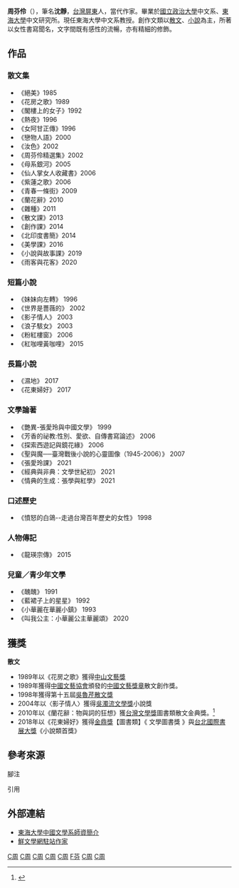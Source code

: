 <!--{{BLP unsourced|time=2008-9-28}}{{cleanup-tone|time=2008-9-28}}-->
'''周芬伶'''（{{bd|1955年|||}}）{{efn|name=birthday|1=1955年9月11日<ref>{{cite web |url=http://book.findprice.com.tw/datalist.aspx?s=g&q=%E7%86%B1%E5%A4%9C |title=周芬伶 |publisher=[[遠流出版公司|遠流出版事業股份有限公司]] |accessdate=2015-11-16 |archive-date=2016-03-04 |archive-url=https://web.archive.org/web/20160304094459/http://book.findprice.com.tw/datalist.aspx?s=g&q=%E7%86%B1%E5%A4%9C |dead-url=yes }}</ref><ref>{{cite web |url=http://pedia.cloud.edu.tw/Entry/Detail/?title=%E5%91%A8%E8%8A%AC%E4%BC%B6 |title=周芬伶 |work=教育百科 |publisher=[[中華民國教育部|中華民國教育部]] |accessdate=2015-11-16 |archive-date=2021-03-09 |archive-url=https://web.archive.org/web/20210309130943/http://pedia.cloud.edu.tw/Entry/Detail/?title=%E5%91%A8%E8%8A%AC%E4%BC%B6 |dead-url=no }}</ref>，1955年2月13日<ref>{{cite web |url= http://www3.nmtl.gov.tw/researcher/researcher_detail.php?rid=029 |title= 周芬伶 |work= 台灣文學人力論著目錄資料庫 |publisher= [[國立台灣文學館|國立台灣文學館]] |accessdate= 2015-11-16 |archive-date= 2020-08-06 |archive-url= https://web.archive.org/web/20200806074614/http://www3.nmtl.gov.tw/researcher/researcher_detail.php?rid=029 |dead-url= no }}[http://www3.nmtl.gov.tw/Writer2/writer_detail.php?id=701] {{Wayback|url=http://www3.nmtl.gov.tw/Writer2/writer_detail.php?id=701 |date=20200806074701 }}</ref>}}，筆名'''沈靜'''，[[台灣|台灣]][[屏東|屏東]]人，當代作家。畢業於[[國立政治大學|國立政治大學]]中文系、[[東海大學_(台灣)|東海大學]]中文研究所。現任東海大學中文系教授。創作文類以[[散文|散文]]、[[小說|小說]]為主，所著以女性書寫聞名，文字間既有感性的流暢，亦有精細的修飾。

== 作品 ==
===散文集===
*《絕美》1985 
*《花房之歌》1989 
*《閣樓上的女子》1992 
*《熱夜》1996
*《女阿甘正傳》1996 
*《戀物人語》2000 
*《汝色》2002 
*《周芬伶精選集》2002 
*《母系銀河》2005 
*《仙人掌女人收藏書》2006 
*《紫蓮之歌》2006 
*《青春一條街》2009 
*《蘭花辭》2010 
*《雜種》2011
*《散文課》2013
*《創作課》2014
*《北印度書簡》2014
*《美學課》2016
*《小說與故事課》2019
*《雨客與花客》2020

===短篇小說===
*《妹妹向左轉》 1996
*《世界是薔薇的》 2002
*《影子情人》 2003 
*《浪子駭女》 2003
*《粉紅樓窗》 2006
*《紅咖哩黃咖哩》 2015

===長篇小說===
*《濕地》 2017
*《花東婦好》 2017

===文學論著===
*《艷異-張愛玲與中國文學》 1999
*《芳香的祕教:性別、愛欲、自傳書寫論述》 2006
*《探索西遊記與鏡花緣》 2006
*《聖與魔──臺灣戰後小說的心靈圖像（1945-2006）》  2007
*《張愛玲課》  2021	
*《經典與非典：文學世紀初》  2021
*《情典的生成：張學與紅學》  2021

===口述歷史===
*《憤怒的白鴿--走過台灣百年歷史的女性》  1998

===人物傳記===
*《龍瑛宗傳》  2015

===兒童／青少年文學===
*《醜醜》  1991
*《藍裙子上的星星》  1992
*《小華麗在華麗小鎮》  1993
*《叫我公主：小華麗公主華麗頌》  2020

== 獲獎 ==
'''散文'''
*1989年以《花房之歌》獲得[[中山文藝獎|中山文藝獎]]
*1989年獲得[[中國文藝協會|中國文藝協會]]頒發的[[中國文藝獎章|中國文藝獎章]]散文創作獎。
*1998年獲得第十五屆[[吳魯芹散文獎|吳魯芹散文獎]]
*2004年以〈影子情人〉獲得[[吳濁流文學獎|吳濁流文學獎]]小說獎
*2010年以《蘭花辭：物與詞的狂想》獲[[台灣文學獎|台灣文學獎]]圖書類散文金典獎。<ref>{{cite web |url=http://www.nmtl.gov.tw/award/index.php?option=com_content&view=article&id=356:2011-07-11-07-56-23&catid=48:2010&Itemid=106 |title=【圖書類 │ 散文金典獎】蘭花辭 | 台灣文學獎 |archivedate=2013-12-03 |accessdate=2015-11-01 |archiveurl=https://web.archive.org/web/20131203011334/http://www.nmtl.gov.tw/award/index.php?option=com_content&view=article&id=356%3A2011-07-11-07-56-23&catid=48%3A2010&Itemid=106 |deadurl=yes }}</ref>
*2018年以《花東婦好》獲得[[金鼎獎|金鼎獎]]【圖書類】《 文學圖書獎 》與[[台北國際書展大獎|台北國際書展大獎]]《小說類首獎》

==參考來源==
;腳注
{{notelist|iger=}}
;引用
{{reflist}}

==外部連結==
* [https://web.archive.org/web/20131202231638/http://chinese.thu.edu.tw/action.php?action=0304&id=22 東海大學中國文學系師資簡介]
* [https://web.archive.org/web/20131203030731/http://www.myfreshnet.com/BIG5/literature/li_expert/fchu/index.asp 鮮文學網駐站作家]

[[Category:台灣女性作家|C周]]

[[Category:1955年出生|C周]]
[[Category:國立政治大學文學院校友|C周]]
[[Category:東海大學校友_(台灣)|C周]]
[[Category:東海大學教授_(臺灣)|C周]]
[[Category:周姓|F芬]]
[[Category:屏東縣人|C周]]
[[Category:中山文藝獎得主|C周]]
